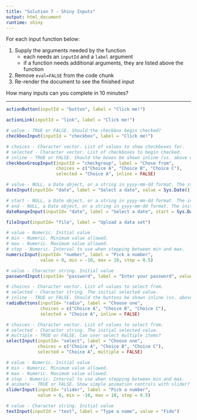```yaml
---
title: "Solution 7 - Shiny Inputs"
output: html_document
runtime: shiny
---
```


For each input function below: 

1. Supply the arguments needed by the function
    + each needs an `inputId` and a `label` argument
    + if a function needs additional arguments, they are listed above the function
2. Remove `eval=FALSE` from the code chunk
3. Re-render the document to see the finished input

How many inputs can you complete in 10 minutes?

***

```r
actionButton(inputId = "button", label = "Click me!")
```

```r
actionLink(inputId = "link", label = "Click me!")
```

```r
# value - TRUE or FALSE. Should the checkbox begin checked?
checkboxInput(inputId = "checkbox", label = "Click me!")
```

```r
# choices - Character vector. List of values to show checkboxes for.
# selected - Character vector. List of checkboxes to begin checked.
# inline - TRUE or FALSE. Should the boxes be shown inline (vs. above one another)?
checkboxGroupInput(inputId = "checkgroup", label = "Chose from",
                   choices = c("Choice A", "Choice B", "Choice C"),
                   selected = "Choice A", inline = FALSE)
```

```r
# value - NULL, a Date object, or a string in yyyy-mm-dd format. The starting date.
dateInput(inputId= "date", label = "Select a date", value = Sys.Date())
```

```r
# start - NULL, a Date object, or a string in yyyy-mm-dd format. The initial start date.
# end - NULL, a Date object, or a string in yyyy-mm-dd format. The initial end date.
dateRangeInput(inputId= "date", label = "Select a date", start = Sys.Date(), end = Sys.Date() + 7)
```

```r
fileInput(inputId= "file", label = "Upload a data set")
```

```r
# value - Numeric. Initial value
# min - Numeric. Minimum value allowed.
# max - Numeric. Maximum value allowed.
# step - Numeric. Interval to use when stepping between min and max.
numericInput(inputId= "number", label = "Pick a number",
             value = 0, min = -10, max = 10, step = 0.5)
```

```r
# value - Character string. Initial value
passwordInput(inputId= "password", label = "Enter your password", value = "123456789")
```

```r
# choices - Character vector. List of values to select from.
# selected - Character string. The initial selected value.
# inline - TRUE or FALSE. Should the buttons be shown inline (vs. above one another)?
radioButtons(inputId= "radio", label = "Choose one", 
             choices = c("Choice A", "Choice B", "Choice C"),
             selected = "Choice A", inline = FALSE)
```

```r
# choices - Character vector. List of values to select from.
# selected - Character string. The initial selected value.
# multiple - TRUE or FALSE. Can user select multiple items?
selectInput(inputId= "select", label = "Choose one", 
            choices = c("Choice A", "Choice B", "Choice C"),
            selected = "Choice A", multiple = FALSE)
```

```r
# value - Numeric. Initial value
# min - Numeric. Minimum value allowed.
# max - Numeric. Maximum value allowed.
# step - Numeric. Interval to use when stepping between min and max.
# animate - TRUE or FALSE. Show simple animation controls with slider?
sliderInput(inputId= "slider", label = "Pick a number",
            value = 0, min = -10, max = 10, step = 0.5)
```

```r
# value - Character string. Initial value
textInput(inputId = "text", label = "Type a name", value = "Fido")
```